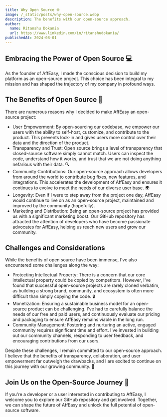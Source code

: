 ---
title: Why Open Source 🌐
image: /_static/posts/why-open-source.webp
description: The benefits with our open-source approach.
author:
  name: Ritanshu Dokania
  url: https://www.linkedin.com/in/ritanshudokania/
publishedAt: 2024-08-01
---

## Embracing the Power of Open Source 💻

As the founder of AffEasy, I made the conscious decision to build my platform as an open-source project. This choice has been integral to my mission and has shaped the trajectory of my company in profound ways.

## The Benefits of Open Source 🤝

There are numerous reasons why I decided to make AffEasy an open-source project:

- User Empowerment: By open-sourcing our codebase, we empower our users with the ability to self-host, customize, and contribute to the product. This prevents lock-in and gives users more control over their data and the direction of the product.
- Transparency and Trust: Open source brings a level of transparency that closed-source software simply cannot match. Users can inspect the code, understand how it works, and trust that we are not doing anything nefarious with their data. 🔍
- Community Contributions: Our open-source approach allows developers from around the world to contribute bug fixes, new features, and integrations. This accelerates the development of AffEasy and ensures it continues to evolve to meet the needs of our diverse user base. 🌍
- Longevity: Even if I were to step away from the project one day, AffEasy would continue to live on as an open-source project, maintained and improved by the community (hopefully).
- Marketing and Distribution: Being an open-source project has provided us with a significant marketing boost. Our GitHub repository has attracted the attention of developers who have become passionate advocates for AffEasy, helping us reach new users and grow our community.

## Challenges and Considerations

While the benefits of open source have been immense, I've also encountered some challenges along the way:

- Protecting Intellectual Property: There is a concern that our core intellectual property could be copied by competitors. However, I've found that successful open-source projects are rarely cloned verbatim, as building a strong brand, community, and ecosystem is often more difficult than simply copying the code. 🔒
- Monetization: Ensuring a sustainable business model for an open-source product can be challenging. I've had to carefully balance the needs of our free and paid users, and continuously evaluate our pricing and packaging to ensure AffEasy remains viable in the long run.
- Community Management: Fostering and nurturing an active, engaged community requires significant time and effort. I've invested in building out our community channels, responding to user feedback, and encouraging contributions from our users.

Despite these challenges, I remain committed to our open-source approach. I believe that the benefits of transparency, collaboration, and user empowerment far outweigh the drawbacks, and I are excited to continue on this journey with our growing community. 🚀

## Join Us on the Open-Source Journey 🌟

If you're a developer or a user interested in contributing to AffEasy, I welcome you to explore our GitHub repository and get involved. Together, we can shape the future of AffEasy and unlock the full potential of open-source software.
